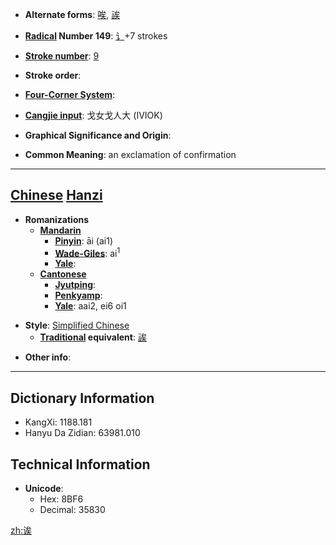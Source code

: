 * '''Alternate forms''': [[唉]], [[誒]]

* '''[[Wiktionary:Chinese radical index| Radical]] Number 149''': [[Wiktionary:Chinese radical index 讠|讠]]+7 strokes

* '''[[Wiktionary:Chinese total strokes index|Stroke number]]''': [[Wiktionary:Chinese total strokes index 9|9]]

* '''Stroke order''': 

* '''[[Wiktionary:Chinese four corner index|Four-Corner System]]''': 

* '''[[Wiktionary:Chinese Cangjie index|Cangjie input]]''': 戈女戈人大 (IVIOK)

* '''Graphical Significance and Origin''': 

* '''Common Meaning''': an exclamation of confirmation

----

== [[Chinese]] [[Hanzi]] ==

* '''Romanizations'''
** '''[[Mandarin]]'''
*** '''[[Pinyin]]''': āi (ai1)
*** '''[[Wade-Giles]]''': ai<sup>1</sup>
*** '''[[Yale]]''': 
** '''[[Cantonese]]'''
*** '''[[Jyutping]]''':
*** '''[[Penkyamp]]''': 
*** '''[[Yale]]''': aai2, ei6 oi1

* '''Style''': [[Simplified Chinese]] 
** '''[[Traditional Chinese|Traditional]] equivalent''': [[誒]]

* '''Other info''': 

----

== Dictionary Information ==

* KangXi: 1188.181
* Hanyu Da Zidian: 63981.010

== Technical Information ==

* '''Unicode''':
** Hex: 8BF6
** Decimal: 35830

[[zh:诶]]
